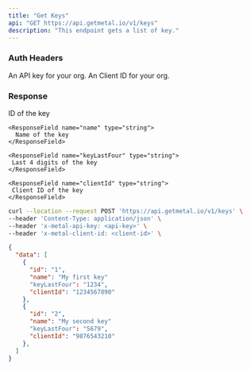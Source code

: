 ```yaml
---
title: "Get Keys"
api: "GET https://api.getmetal.io/v1/keys"
description: "This endpoint gets a list of key."
---
```


### Auth Headers

<ParamField required header="x-metal-api-key" type="string">
  An API key for your org.
</ParamField>

<ParamField required header="x-metal-client-id" type="string">
  An Client ID for your org.
</ParamField>

### Response

<ResponseField name="data" type="Key Array">
  <Expandable title="properties">
    <ResponseField name="id" type="string">
      ID of the key
    </ResponseField>

    <ResponseField name="name" type="string">
      Name of the key
    </ResponseField>

    <ResponseField name="keyLastFour" type="string">
     Last 4 digits of the key
    </ResponseField>

    <ResponseField name="clientId" type="string">
     Client ID of the key
    </ResponseField>

  </Expandable>
</ResponseField>

<RequestExample>

```bash Example Request
curl --location --request POST 'https://api.getmetal.io/v1/keys' \
--header 'Content-Type: application/json' \
--header 'x-metal-api-key: <api-key>' \
--header 'x-metal-client-id: <client-id>' \
```

</RequestExample>

<ResponseExample>

```json Response
{
  "data": [
    {
      "id": "1",
      "name": "My first key"
      "keyLastFour": "1234",
      "clientId": "1234567890"
    },
    {
      "id": "2",
      "name": "My second key"
      "keyLastFour": "5679",
      "clientId": "9876543210"
    },
  ]
}
```

</ResponseExample>
